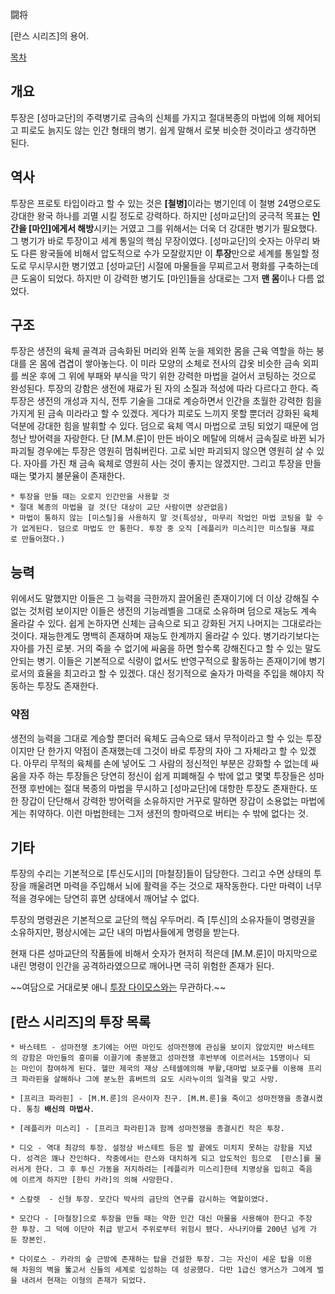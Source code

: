 闘将

[란스 시리즈]의 용어.

[[목차]]

== 개요 ==
투장은 [성마교단]의 주력병기로 금속의 신체를 가지고 절대복종의 마법에 의해 제어되고 피로도 늙지도 않는 인간 형태의 병기. 쉽게 말해서 로봇 비슷한 것이라고 생각하면 된다.

== 역사 ==
투장은 프로토 타입이라고 할 수 있는 것은 '''[철병]'''이라는 병기인데 이 철병 24명으로도 강대한 왕국 하나를 괴멸 시킬 정도로 강력하다. 하지만 [성마교단]의 궁극적 목표는 '''인간을 [마인]에게서 해방'''시키는 거였고 그를 위해서는 더욱 더 강대한 병기가 필요했다. 그 병기가 바로 투장이고 세계 통일의 핵심 무장이였다. [성마교단]의 숫자는 아무리 봐도 다른 왕국들에 비해서 압도적으로 수가 모잘랐지만 이 '''투장'''만으로 세계를 통일할 정도로 무시무시한 병기였고 [성마교단] 시절에 마물들을 무찌르고서 평화를 구축하는데 큰 도움이 되었다. 하지만 이 강력한 병기도 [마인]들을 상대로는 그저 '''맨 몸'''이나 다름 없었다.

== 구조 ==
투장은 생전의 육체 골격과 금속화된 머리와 왼쪽 눈을 제외한 몸을 근육 역할을 하는 붕대를 온 몸에 겹겹이 쌓아놓는다. 이 미라 모양의 소체로 전사의 갑옷 비슷한 금속 외피를 씌운 후에 그 위에 부패와 부식을 막기 위한 강력한 마법을 걸어서 코팅하는 것으로 완성된다. 투장의 강함은 생전에 재료가 된 자의 소질과 적성에 따라 다르다고 한다. 즉 투장은 생전의 개성과 지식, 전투 기술을 그대로 계승하면서 인간을 초월한 강력한 힘을 가지게 된 금속 미라라고 할 수 있겠다. 게다가 피로도 느끼지 못할 뿐더러 강화된 육체 덕분에 강대한 힘을 발휘할 수 있다. 덤으로 육체 역시 마법으로 코팅 되었기 때문에 엄청난 방어력을 자랑한다. 단 [M.M.룬]이 만든 바이오 메탈에 의해서 금속질로 바뀐 뇌가 파괴될 경우에는 투장은 영원히 멈춰버린다. 고로 뇌만 파괴되지 않으면 영원히 살 수 있다. 자아를 가진 채 금속 육체로 영원히 사는 것이 좋지는 않겠지만. 그리고 투장을 만들 때는 몇가지 불문율이 존재한다.

 * 투장을 만들 때는 오로지 인간만을 사용할 것
 * 절대 복종의 마법을 걸 것(단 대상이 교단 사람이면 상관없음)
 * 마법이 통하지 않는 [미스릴]을 사용하지 말 것(특성상, 마무리 작업인 마법 코팅을 할 수가 없게된다. 덤으로 마법도 안 통한다. 투장 중 오직 [레플리카 미스리]만 미스릴을 재료로 만들어졌다.)

== 능력 ==
위에서도 말했지만 이들은 그 능력을 극한까지 끌어올린 존재이기에 더 이상 강해질 수없는 것처럼 보이지만 이들은 생전의 기능레벨을 그대로 소유하며 덤으로 재능도 계속 올라갈 수 있다. 쉽게 논하자면 신체는 금속으로 되고 강화된 거지 나머지는 그대로라는 것이다. 재능한계도 명백히 존재하며 재능도 한계까지 올라갈 수 있다. 병기라기보다는 자아를 가진 로봇. 거의 죽을 수 없기에 싸움을 하면 할수록 강해진다고 할 수 있는 말도 안되는 병기. 이들은 기본적으로 식량이 없서도 반영구적으로 활동하는 존재이기에 병기로서의 효율을 최고라고 할 수 있겠다. 대신 정기적으로 술자가 마력을 주입을 해야지 작동하는 투장도 존재한다.

=== 약점 ===
생전의 능력을 그대로 계승할 뿐더러 육체도 금속으로 돼서 무적이라고 할 수 있는 투장이지만 단 한가지 약점이 존재했는데 그것이 바로 투장의 자아 그 자체라고 할 수 있겠다. 아무리 무적의 육체를 손에 넣어도 그 사람의 정신적인 부분은 강화할 수 없는데 싸움을 자주 하는 투장들은 당연히 정신이 쉽게 피폐해질 수 밖에 없고 몇몇 투장들은 성마전쟁 후반에는 절대 복종의 마법을 무시하고 [성마교단]에 대항한 투장도 존재한다. 또한 장갑이 단단해서 강력한 방어력을 소유하지만 거꾸로 말하면 장갑이 소용없는 마법에게는 취약하다. 이런 마법한테는 그저 생전의 항마력으로 버티는 수 밖에 없다는 것.

== 기타 ==
투장의 수리는 기본적으로  [투신도시]의 [마철장]들이 담당한다. 그리고 수면 상태의 투장을 깨울려면 마력을 주입해서 뇌에 활력을 주는 것으로 재작동한다. 다만 마력이 너무 적을 경우에는 당연히 휴면 상태에서 깨어날 수 없다. 

투장의 명령권은 기본적으로 교단의 핵심 우두머리. 즉 [투신]의 소유자들이 명령권을 소유하지만, 평상시에는 교단 내의 마법사들에게 명령을 받는다.

현재 다른 성마교단의 작품들에 비해서 숫자가 현저히 적은데 [M.M.룬]이 마지막으로 내린 명령이 인간을 공격하라였으므로 깨어나면 극히 위험한 존재가 된다.

~~여담으로 거대로봇 애니 [[투장 다이모스]]와는 무관하다.~~

== [란스 시리즈]의 투장 목록 ==
 * 바스테트 - 성마전쟁 초기에는 어떤 마인도 성마전쟁에 관심을 보이지 않았지만 바스테트의 강함은 마인들의 흥미를 이끌기에 충분했고 성마전쟁 후반부에 이르러서는 15명이나 되는 마인이 참여하게 된다. 헬만 제국의 재상 스테셀에의해 부활,대마법 보호구를 이용해 프리크 파라핀을 살해하나 그에 분노한 휴버트의 요도 시라누이의 일격을 맞고 사망.

 * [프리크 파라핀] - [M.M.룬]의 은사이자 친구. [M.M.룬]을 죽이고 성마전쟁을 종결시켰다. 통칭 '''배신의 마법사'''.

 * [레플리카 미스리] - [프리크 파라핀]과 함께 성마전쟁을 종결시킨 작은 투장.

 * 디오 - 역대 최강의 투장. 설정상 바스테트 등은 발 끝에도 미치지 못하는 강함을 지녔다. 성격은 꽤나 잔인하다. 작중에서는 란스와 대치하게 되고 압도적인 힘으로  [란스]를 물러서게 한다. 그 후 투신 가동을 저지하려는 [레플리카 미스리]한테 치명상을 입히고 죽음에 이르게 하지만 [한티 카라]의 의해 사망한다.

 * 스칼렛  - 신형 투장. 모간다 박사의 금단의 연구를 감시하는 역할이였다.

 * 모간다 - [마철장]으로 투장을 만들 때는 약한 인간 대신 마물을 사용해야 한다고 주장한 투장. 그 덕에 이단아 취급 받고서 주위로부터 위험시 됐다. 사나키아를 200년 넘게 가둔 장본인.

 * 다이로스 - 카라의 숲 근방에 존재하는 탑을 건설한 투장. 그는 자신이 세운 탑을 이용해 차원의 벽을 뚫고서 신들의 세계로 입성하는 데 성공했다. 다만 1급신 앵거스가 그에게 벌을 내려서 현재는 이형의 존재가 되었다.
